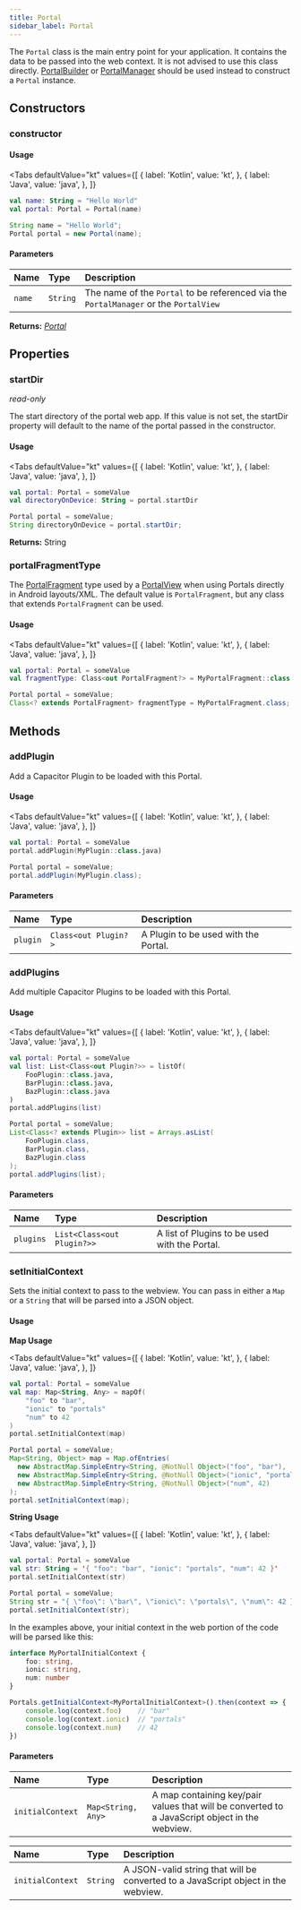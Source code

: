 ```yaml
---
title: Portal
sidebar_label: Portal
---
```



The `Portal` class is the main entry point for your application. It contains the data to be passed into the web context. It is not advised to use this class directly. [PortalBuilder](./portal-builder) or [PortalManager](./portal-manager) should be used instead to construct a `Portal` instance.

## Constructors

### constructor

#### Usage 

<Tabs 
    defaultValue="kt" 
    values={[
        { label: 'Kotlin', value: 'kt', },
        { label: 'Java', value: 'java', },
    ]}
>
<TabItem value="kt">

```kotlin
val name: String = "Hello World"
val portal: Portal = Portal(name)
``` 

</TabItem>
<TabItem value="java">

```java
String name = "Hello World";
Portal portal = new Portal(name);
``` 

</TabItem>
</Tabs>

#### Parameters

Name | Type | Description
:------ | :------ | :------ 
`name` | `String` | The name of the `Portal` to be referenced via the `PortalManager` or the `PortalView`

**Returns:** <span class="return-code">[*Portal*](./portal)</span>

## Properties

### startDir
_read-only_

The start directory of the portal web app. If this value is not set, the startDir property will default to the name of the portal passed in the constructor.

#### Usage 

<Tabs 
    defaultValue="kt" 
    values={[
        { label: 'Kotlin', value: 'kt', },
        { label: 'Java', value: 'java', },
    ]}
>
<TabItem value="kt">

```kotlin
val portal: Portal = someValue
val directoryOnDevice: String = portal.startDir
``` 

</TabItem>
<TabItem value="java">

```java
Portal portal = someValue;
String directoryOnDevice = portal.startDir;
``` 

</TabItem>
</Tabs>

**Returns:** <span class="return-code">String</span>

### portalFragmentType
The [PortalFragment](./portal-fragment) type used by a [PortalView](./portal-view) when using Portals directly in Android layouts/XML. The default value is `PortalFragment`, but any class that extends `PortalFragment` can be used.

#### Usage 

<Tabs 
    defaultValue="kt" 
    values={[
        { label: 'Kotlin', value: 'kt', },
        { label: 'Java', value: 'java', },
    ]}
>
<TabItem value="kt">

```kotlin
val portal: Portal = someValue
val fragmentType: Class<out PortalFragment?> = MyPortalFragment::class.java
``` 

</TabItem>
<TabItem value="java">

```java
Portal portal = someValue;
Class<? extends PortalFragment> fragmentType = MyPortalFragment.class;
``` 

</TabItem>
</Tabs>

## Methods

### addPlugin

Add a Capacitor Plugin to be loaded with this Portal.

#### Usage 

<Tabs 
    defaultValue="kt" 
    values={[
        { label: 'Kotlin', value: 'kt', },
        { label: 'Java', value: 'java', },
    ]}
>
<TabItem value="kt">

```kotlin
val portal: Portal = someValue
portal.addPlugin(MyPlugin::class.java)
```

</TabItem>
<TabItem value="java">

```java
Portal portal = someValue;
portal.addPlugin(MyPlugin.class);
``` 

</TabItem>
</Tabs>

#### Parameters

Name | Type | Description
:------ | :------ | :------
`plugin` | `Class<out Plugin?>` | A Plugin to be used with the Portal.

### addPlugins

Add multiple Capacitor Plugins to be loaded with this Portal.

#### Usage 

<Tabs 
    defaultValue="kt" 
    values={[
        { label: 'Kotlin', value: 'kt', },
        { label: 'Java', value: 'java', },
    ]}
>
<TabItem value="kt">

```kotlin
val portal: Portal = someValue
val list: List<Class<out Plugin?>> = listOf(
    FooPlugin::class.java,
    BarPlugin::class.java,
    BazPlugin::class.java
)
portal.addPlugins(list)
``` 

</TabItem>
<TabItem value="java">

```java
Portal portal = someValue;
List<Class<? extends Plugin>> list = Arrays.asList(
    FooPlugin.class,
    BarPlugin.class,
    BazPlugin.class
);
portal.addPlugins(list);
``` 

</TabItem>
</Tabs>

#### Parameters

Name | Type | Description
:------ | :------ | :------
`plugins` | `List<Class<out Plugin?>>` | A list of Plugins to be used with the Portal.

### setInitialContext

Sets the initial context to pass to the webview. You can pass in either a `Map` or a `String` that will be parsed into a JSON object.

#### Usage 

**Map Usage**

<Tabs 
    defaultValue="kt" 
    values={[
        { label: 'Kotlin', value: 'kt', },
        { label: 'Java', value: 'java', },
    ]}
>
<TabItem value="kt">

```kotlin
val portal: Portal = someValue
val map: Map<String, Any> = mapOf(
    "foo" to "bar", 
    "ionic" to "portals"
    "num" to 42
)
portal.setInitialContext(map)
``` 

</TabItem>
<TabItem value="java">

```java
Portal portal = someValue;
Map<String, Object> map = Map.ofEntries(
  new AbstractMap.SimpleEntry<String, @NotNull Object>("foo", "bar"),
  new AbstractMap.SimpleEntry<String, @NotNull Object>("ionic", "portals"),
  new AbstractMap.SimpleEntry<String, @NotNull Object>("num", 42)
);
portal.setInitialContext(map);
``` 

</TabItem>
</Tabs>

**String Usage**

<Tabs 
    defaultValue="kt" 
    values={[
        { label: 'Kotlin', value: 'kt', },
        { label: 'Java', value: 'java', },
    ]}
>
<TabItem value="kt">

```kotlin
val portal: Portal = someValue
val str: String = '{ "foo": "bar", "ionic": "portals", "num": 42 }'
portal.setInitialContext(str)
``` 

</TabItem>
<TabItem value="java">

```java
Portal portal = someValue;
String str = "{ \"foo\": \"bar\", \"ionic\": \"portals\", \"num\": 42 }";
portal.setInitialContext(str);
``` 

</TabItem>
</Tabs>

In the examples above, your initial context in the web portion of the code will be parsed like this:

```typescript
interface MyPortalInitialContext {
    foo: string,
    ionic: string,
    num: number
}

Portals.getInitialContext<MyPortalInitialContext>().then(context => {
    console.log(context.foo)    // "bar"
    console.log(context.ionic)  // "portals"
    console.log(context.num)    // 42
})
```

#### Parameters

Name | Type | Description
:------ | :------ | :------
`initialContext` | `Map<String, Any>` | A map containing key/pair values that will be converted to a JavaScript object in the webview.

Name | Type | Description
:------ | :------ | :------
`initialContext` | `String` | A JSON-valid string that will be converted to a JavaScript object in the webview.
